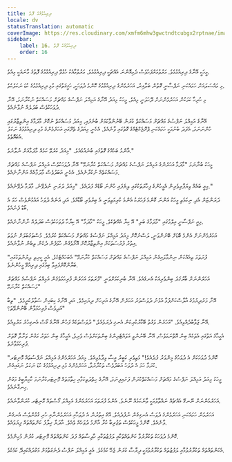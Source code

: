 ```yaml
---
title: ދިރިއުޅުމުގެ ފޮތް
locale: dv
statusTranslation: automatic
coverImage: https://res.cloudinary.com/xmfm6mhw3gwctndtcubgx2rptnae/image/upload/v1740468922/small_cover_tratado_de_psicologia_revolucionaria_a4c0dca4e0.webp
sidebar:
    label: 16. ދިރިއުޅުމުގެ ފޮތް
    order: 16
---
```

މީހަކީ އޭނާގެ ދިރިއުޅުމެވެ. މަރުވުމަށްފަހުވެސް ދެމިއޮންނަ އެއްޗަކީ ދިރިއުޅުމެވެ. މަރުވުމާއެކު ހުޅުވޭ ދިރިއުޅުމުގެ ފޮތުގެ މާނައަކީ މިއެވެ.

މި މައްސަލައަށް ހަމައެކަނި ނަފްސާނީ ގޮތުން ބަލާއިރު، އަހަރެމެންގެ ދިރިއުޅުމުގެ ކޮންމެ ދުވަހަކީ، ހަގީގަތުގައި މުޅި ދިރިއުޅުމުގެ ކުޑަ ނަކަލެކެވެ.

މި ހުރިހާ ކަމަކުން އަހަރެމެންނަށް ދޭހަވަނީ މިއެވެ. މީހަކު މިއަދު އޭނާގެ އަމިއްލަ ނަފްސުގެ މައްޗަށް މަސައްކަތް ނުކުރާނަމަ، އޭނާ ދުވަހަކުވެސް ބަދަލެއް ނުވާނެއެވެ.

އޭނާގެ އަމިއްލަ ނަފްސުގެ މައްޗަށް މަސައްކަތް ކުރަން ބޭނުންވާކަމަށް ބުނެފައި، މިއަދު މަސައްކަތް ނުކޮށް މާދަމާގެ އިންތިޒާރުގައި ހުންނަނަމަ، އެފަދަ ބުނުމަކީ ހަމައެކަނި ޕްރޮޖެކްޓެއްގެ ގޮތުގައި ވާނެއެވެ. އެހެނީ މިއަދުގެ ތެރޭގައި އަހަރެމެންގެ މުޅި ދިރިއުޅުމުގެ ނަކަލު އެބައޮތެވެ.

އާންމު ބަހެއްގެ ގޮތުގައި ބުނެއުޅެއެވެ. "މިއަދު ކުރެވޭ ކަމެއް މާދަމާއަށް ނުލާށެވެ."

މީހަކު ބުނާނަމަ "މާދަމާ އަހަރެންގެ އަމިއްލަ ނަފްސުގެ މައްޗަށް މަސައްކަތް ކުރާނަމޭ" އޭނާ ދުވަހަކުވެސް އަމިއްލަ ނަފްސުގެ މައްޗަށް މަސައްކަތެއް ނުކުރާނެއެވެ. އެހެނީ އަބަދުވެސް މާދަމާއެއް އަންނާނެއެވެ.

މިއީ ބައެއް ވިޔަފާރިވެރިން އެމީހުންގެ ފިހާރަތަކުގައި ލިޔެފައި ހުންނަ ބޯޑެއް ފަދައެވެ. "މިއަދު ދަރަނި ނުދެވޭނެ، މާދަމާ ދެވޭނެއެވެ."

ދަރަންޏަށް އެދި ނިކަމެތި މީހަކު އަންނަ ކޮންމެ ފަހަރަކު އެންމެ ކުރިމަތިވަނީ އެ ބިރުވެރި ބޯޑާއެވެ. އަދި އަނެއް ދުވަހު އައުމުންވެސް ހަމަ އެ ބޯޑު ފެނެއެވެ.

މިއީ ނަފްސާނީ އިލްމުގައި "މާދަމާގެ ބަލި" އޭ ކިޔާ އެއްޗެކެވެ. މީހަކު "މާދަމާ" އޭ ކިޔާހާ ދުވަހަކުވެސް ބަދަލެއް ނާންނާނެއެވެ.

އަހަރެމެންނަށް އެންމެ ބޮޑަށް ބޭނުންވަނީ، ލަސްނުކޮށް މިއަދު އަމިއްލަ ނަފްސުގެ މައްޗަށް މަސައްކަތް ކުރުމެވެ. މުސްތަގުބަލަށް ނުވަތަ އިތުރު ފުރުސަތަކަށް އިންތިޒާރުކޮށް އޮށޯވެގެން ހުވަފެން ދެކެން ތިބެން ނުވާނެއެވެ.

"ފުރަތަމަ ތިއެއްކަން ނިންމާލައިގެން އަމިއްލަ ނަފްސުގެ މައްޗަށް މަސައްކަތް ކުރާނަމޭ" އެބަހައްޓެކެވެ. އެއީ ކީރިތި ލިޔުންތަކުގައި ބަޔާންކޮށްފައިވާ ބިމުގައި ދިރިއުޅޭ މީހުންނެވެ.

އަހަރެންނަށް ބާރުގަދަ ބިންވެރިއަކު އެނގެއެވެ. އޭނާ ބުނިކަމަށްވަނީ "ފުރަތަމަ އަހަރެން ފުރިހަމަވެގެން އަމިއްލަ ނަފްސުގެ މައްޗަށް މަސައްކަތް ކުރާނަމޭ"

އޭނާ މަރުދިޔުމުގެ އާލާސްކަންފުޅާ އުޅުނު ދުވަސްވަރު އަހަރެން އޭނާގެ އަރިހަށް ދިޔައިމެވެ. އަދި އޭނާގެ ކިބައިން ސުވާލުކުރީމެވެ. "ތިބާ އަދިވެސް ފުރިހަމަވާން ބޭނުންވޭތަ؟"

އޭނާ ޖަވާބުދެއްވިއެވެ. "އަހަރެން ވަގުތު ބޭކާރުކުރިކަން އެނގި ދެރަވެއެވެ." ދުވަސްތަކެއް ފަހުން އޭނާގެ ގޯސް އެނގިހުރެ މަރުވިއެވެ.

އެމީހާގެ އަތުގައި އެތަކެއް ބިން އޮތްނަމަވެސް، އޭނާ ބޭނުންވީ އަވައްޓެރިންގެ ބިންތަކަށްވެސް ވެރިވެ، އެމީހާގެ ބިން ހަތަރު މަގުން ވަށާލާ ގޮތަށް ފުރިހަމަވާށެވެ.

"ކޮންމެ ދުވަހަކަށް އެ ދުވަހުގެ މިންވަރު ފުދެއެވެ!" މަތިވެރި ކަބީރު އީސާ ވިދާޅުވިއެވެ. މިއަދު އަހަރެމެންގެ އަމިއްލަ ނަފްސުތައް މޮނިޓަރ ކުރަމާ ހަމަ އެ ދުވަހު އަބަދުވެސް ތަކުރާރުވާ، އަހަރެމެންގެ މުޅި ދިރިއުޅުމުގެ ކުޑަ ނަކަލު ނަގައިގެން.

މީހަކު މިއަދު އަމިއްލަ ނަފްސުގެ މައްޗަށް މަސައްކަތްކުރަން ފަށައިފިނަމަ، އޭނާގެ ހިތްދަތިކަމާއި ހިތާމަތައް މޮނިޓަރކުރާނަމަ ކާމިޔާބީގެ މަގުން ހިނގާނެއެވެ.

އަހަރެމެންނަށް ނޭނގޭ އެއްޗެއް ނައްތާލުމަކީ ވާނެކަމެއް ނޫނެވެ. އެންމެ ފުރަތަމަ އަހަރެމެންގެ އަމިއްލަ ގޯސްތައް މޮނިޓަރ ކުރަންވާނެއެވެ.

އަހަރެމެން ހަމައެކަނި އަހަރެމެންގެ ދުވަސް އެނގިގެން ނުފުދެއެވެ. އޭގެ އިތުރުން އެ ދުވަހާއި އަހަރެމެންނާއި ހުރި ގުޅުންވެސް އެނގެން ވާނެއެވެ. ކޮންމެ މީހަކުވެސް ތަޖުރިބާ ކުރާ އާންމު ދުވަހެއް ވެއެވެ. އާދަޔާ ޚިލާފު ކަންތައްތައް ފިޔަވައެވެ.

ކޮންމެ ދުވަހަކު ތަކުރާރުވާ ކަންތައްތަކާއި ލަފުޒުތަކާއި ހާދިސާތައް ފަދަ ކަންތައްތައް މޮނިޓަރ ކުރުން މުހިންމެވެ.

އެކަންތައްތައް ތަކުރާރުވުމާއި ލަފުޒުތައް ތަކުރާރުވުމަކީ ދިރާސާ ކުރަން ޖެހޭ ކަމެކެވެ. އެއީ އަމިއްލަ ނަފްސު ދެނެގަތުމަށް މަގުދައްކައިދޭ ކަމެކެވެ.
